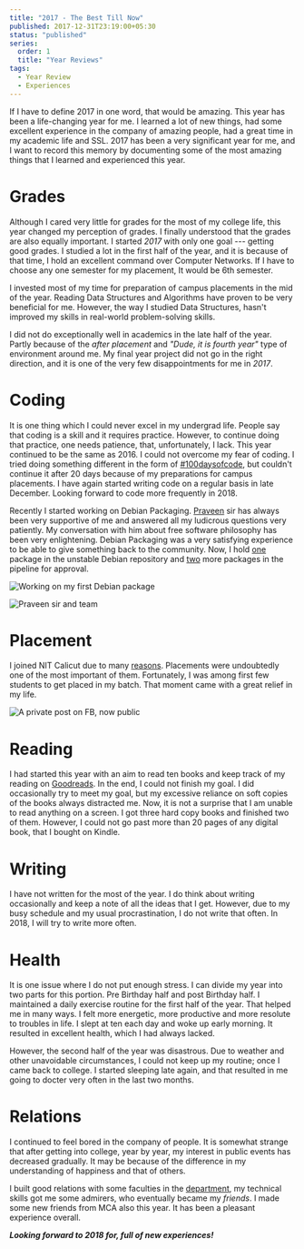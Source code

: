 ```yaml
---
title: "2017 - The Best Till Now"
published: 2017-12-31T23:19:00+05:30
status: "published"
series:
  order: 1
  title: "Year Reviews"
tags:
  - Year Review
  - Experiences
---
```


If I have to define 2017 in one word, that would be amazing. This year has been
a life-changing year for me. I learned a lot of new things, had some excellent
experience in the company of amazing people, had a great time in my academic
life and SSL. 2017 has been a very significant year for me, and I want to record
this memory by documenting some of the most amazing things that I learned and
experienced this year.

# Grades

Although I cared very little for grades for the most of my college life, this
year changed my perception of grades. I finally understood that the grades are
also equally important. I started _2017_ with only one goal --- getting good
grades. I studied a lot in the first half of the year, and it is because of that
time, I hold an excellent command over Computer Networks. If I have to choose
any one semester for my placement, It would be 6th semester.

I invested most of my time for preparation of campus placements in the mid of
the year. Reading Data Structures and Algorithms have proven to be very
beneficial for me. However, the way I studied Data Structures, hasn't improved
my skills in real-world problem-solving skills.

I did not do exceptionally well in academics in the late half of the year.
Partly because of the _after placement_ and _"Dude, it is fourth year"_ type of
environment around me. My final year project did not go in the right direction,
and it is one of the very few disappointments for me in _2017_.

# Coding

It is one thing which I could never excel in my undergrad life. People say that
coding is a skill and it requires practice. However, to continue doing that
practice, one needs patience, that, unfortunately, I lack. This year continued
to be the same as 2016. I could not overcome my fear of coding. I tried doing
something different in the form of
[#100daysofcode](https://twitter.com/_100DaysOfCode), but couldn't continue it
after 20 days because of my preparations for campus placements. I have again
started writing code on a regular basis in late December. Looking forward to
code more frequently in 2018.

Recently I started working on Debian Packaging.
[Praveen](https://qa.debian.org/developer.php?login=praveen%40debian.org) sir
has always been very supportive of me and answered all my ludicrous questions
very patiently. My conversation with him about free software philosophy has been
very enlightening. Debian Packaging was a very satisfying experience to be able
to give something back to the community. Now, I hold
[one](https://qa.debian.org/developer.php?login=yashagarwaljpr@gmail.com)
package in the unstable Debian repository and
[two](https://qa.debian.org/developer.php?login=bansaly26@gmail.com) more
packages in the pipeline for approval.

![Working on my first Debian package](/images/posts/2017-the-best-till-now/HackFest1.jpg "Working on my first Debian package")

![Praveen sir and team](/images/posts/2017-the-best-till-now/HackFest2.jpg "Praveen sir and team")

# Placement

I joined NIT Calicut due to many
[reasons](https://dsanghi.blogspot.com/2011/05/my-2011-list-of-recommended-csit.html).
Placements were undoubtedly one of the most important of them. Fortunately, I
was among first few students to get placed in my batch. That moment came with a
great relief in my life.

![A private post on FB, now public](/images/posts/2017-the-best-till-now/placement.png "A private post on FB, now public")

# Reading

I had started this year with an aim to read ten books and keep track of my
reading on [Goodreads](https://www.goodreads.com/user_challenges/8390620). In
the end, I could not finish my goal. I did occasionally try to meet my goal, but
my excessive reliance on soft copies of the books always distracted me. Now, it
is not a surprise that I am unable to read anything on a screen. I got three
hard copy books and finished two of them. However, I could not go past more than
20 pages of any digital book, that I bought on Kindle.

# Writing

I have not written for the most of the year. I do think about writing
occasionally and keep a note of all the ideas that I get. However, due to my
busy schedule and my usual procrastination, I do not write that often. In 2018,
I will try to write more often.

# Health

It is one issue where I do not put enough stress. I can divide my year into two
parts for this portion. Pre Birthday half and post Birthday half. I maintained a
daily exercise routine for the first half of the year. That helped me in many
ways. I felt more energetic, more productive and more resolute to troubles in
life. I slept at ten each day and woke up early morning. It resulted in
excellent health, which I had always lacked.

However, the second half of the year was disastrous. Due to weather and other
unavoidable circumstances, I could not keep up my routine; once I came back to
college. I started sleeping late again, and that resulted in me going to docter
very often in the last two months.

# Relations

I continued to feel bored in the company of people. It is somewhat strange that
after getting into college, year by year, my interest in public events has
decreased gradually. It may be because of the difference in my understanding of
happiness and that of others.

I built good relations with some faculties in the
[department](http://cse.nitc.ac.in/), my technical skills got me some admirers,
who eventually became my _friends_. I made some new friends from MCA also this
year. It has been a pleasant experience overall.

**_Looking forward to 2018 for, full of new experiences!_**
